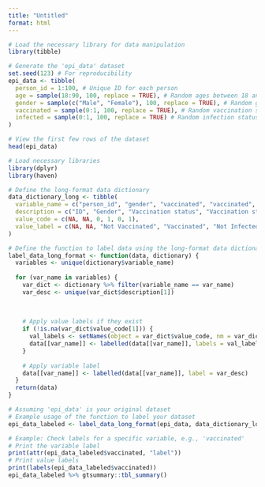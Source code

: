 ```yaml
---
title: "Untitled"
format: html
---
```


```r
# Load the necessary library for data manipulation
library(tibble)

# Generate the 'epi_data' dataset
set.seed(123) # For reproducibility
epi_data <- tibble(
  person_id = 1:100, # Unique ID for each person
  age = sample(18:90, 100, replace = TRUE), # Random ages between 18 and 90
  gender = sample(c("Male", "Female"), 100, replace = TRUE), # Random gender assignment
  vaccinated = sample(0:1, 100, replace = TRUE), # Random vaccination status, 0 for not vaccinated, 1 for vaccinated
  infected = sample(0:1, 100, replace = TRUE) # Random infection status, 0 for not infected, 1 for infected
)

# View the first few rows of the dataset
head(epi_data)

```











```r
# Load necessary libraries
library(dplyr)
library(haven)

# Define the long-format data dictionary
data_dictionary_long <- tibble(
  variable_name = c("person_id", "gender", "vaccinated", "vaccinated", "infected", "infected"),
  description = c("ID", "Gender", "Vaccination status", "Vaccination status", "Infection status", "Infection status"),
  value_code = c(NA, NA, 0, 1, 0, 1),
  value_label = c(NA, NA, "Not Vaccinated", "Vaccinated", "Not Infected", "Infected")
)

# Define the function to label data using the long-format data dictionary
label_data_long_format <- function(data, dictionary) {
  variables <- unique(dictionary$variable_name)
  
  for (var_name in variables) {
    var_dict <- dictionary %>% filter(variable_name == var_name)
    var_desc <- unique(var_dict$description[1])
    
    
    
    # Apply value labels if they exist
    if (!is.na(var_dict$value_code[1])) {
      val_labels <- setNames(object = var_dict$value_code, nm = var_dict$value_label)
      data[[var_name]] <- labelled(data[[var_name]], labels = val_labels)
    }
    
    # Apply variable label
    data[[var_name]] <- labelled(data[[var_name]], label = var_desc)
  }
  return(data)
}

# Assuming 'epi_data' is your original dataset
# Example usage of the function to label your dataset
epi_data_labeled <- label_data_long_format(epi_data, data_dictionary_long)

# Example: Check labels for a specific variable, e.g., 'vaccinated'
# Print the variable label
print(attr(epi_data_labeled$vaccinated, "label"))
# Print value labels
print(labels(epi_data_labeled$vaccinated))
epi_data_labeled %>% gtsummary::tbl_summary()
```

